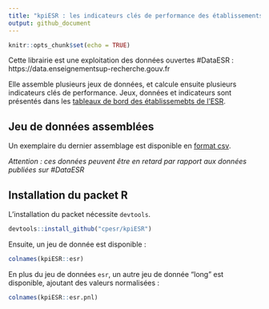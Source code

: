 ```yaml
---
title: "kpiESR : les indicateurs clés de performance des établissements l'enseignement supérieur et de la recherche "
output: github_document
---
```


```r
knitr::opts_chunk$set(echo = TRUE)
```

Cette librairie est une exploitation des données ouvertes #DataESR : https://data.enseignementsup-recherche.gouv.fr

Elle assemble plusieurs jeux de données, et calcule ensuite plusieurs indicateurs clés de performance. Jeux, données et indicateurs sont présentés dans les [tableaux de bord des établissemebts de l'ESR](https://github.com/cpesr/tdbESR-rapport).

## Jeu de données assemblées

Un exemplaire du dernier assemblage est disponible en [format csv](dataESR/tdbesr.csv).

_Attention : ces données peuvent être en retard par rapport aux données publiées sur #DataESR_


## Installation du packet R

L'installation du packet nécessite `devtools`.

```r
devtools::install_github("cpesr/kpiESR")
```

Ensuite, un jeu de donnée est disponible :

```r
colnames(kpiESR::esr)
```

En plus du jeu de données `esr`, un autre jeu de donnée "long" est disponible, ajoutant des valeurs normalisées :

```r
colnames(kpiESR::esr.pnl)
```
